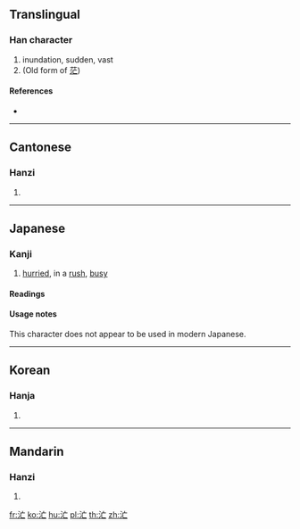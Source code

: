 ==Translingual==

===Han character===
{{Han char|rn=85|rad=水|as=03|sn=6|four=30110|canj=EYV}}

# inundation, sudden, vast
# (Old form of [[茫]])

====References====
* {{Han ref|kx=0605.060|dkj=17125|dj=0998.140|hdz=31554.050|uh=6C52|ud=27730|bh=C9F9|bd=51705}}

----

==Cantonese==

===Hanzi===
{{yue-hanzi|jyut=|y=mong4}}

# {{defn|lang=yue|sort=水03}}

----

==Japanese==

===Kanji===
{{ja-kanji|grade=uc|rs=水03}}

# [[hurried]], in a [[rush]], [[busy]]

====Readings====
{{ja-readings
|on=[[ぼう]] (bō), [[もう]] (mō)
|kun=[[あわただしい]] (awatadashii)
}}

====Usage notes====
This character does not appear to be used in modern Japanese.

----

==Korean==

===Hanja===
{{ko-hanja|hangeul=망|eumhun=|rv=mang|mr=mang|y=mang}}

# {{defn|lang=ko|sort=水03}}

----

==Mandarin==

===Hanzi===
{{cmn-hanzi|pin=[[máng]] ([[mang2]])|wg=mang<sup>2</sup>}}

# {{defn|lang=cmn|sort=水03}}

[[fr:汒]]
[[ko:汒]]
[[hu:汒]]
[[pl:汒]]
[[th:汒]]
[[zh:汒]]